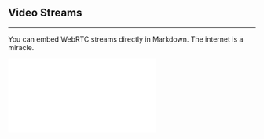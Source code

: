 
## Video Streams

---

You can embed WebRTC streams directly in Markdown. The internet is a miracle.

<iframe src={stream0} frameborder="0" allowFullScreen="true" webkitallowfullscreen="true" mozallowfullscreen="true"></iframe>
